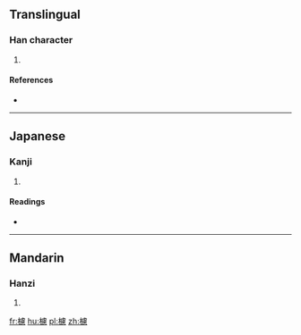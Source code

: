 ==Translingual==

===Han character===
{{Han char|rn=75|rad=木|as=15|sn=19|four=|canj=木卜心心 (DYPP)}}

# {{defn|Han|sort=木15}}

====References====
* {{Han ref|kx=0560.120|dkj=15805|dj=0949.150|hdz=21313.090|uh=6AD6|ud=27350}}

----

==Japanese==

===Kanji===
{{ja-kanji|grade=|rs=木15}}

# {{defn|lang=ja|sort=木15}}

====Readings====
* {{ja-readings|on=[[りょ]] (ryo), [[ろ]] (ro)|kun=[[ふざ]] (fuza)}}

----

==Mandarin==

===Hanzi===
{{cmn-hanzi|pin=[[lǘ]] ([[lü2]])|wg=lü<sup>2</sup>}}

# {{defn|lang=cmn|sort=木15}}

[[fr:櫖]]
[[hu:櫖]]
[[pl:櫖]]
[[zh:櫖]]